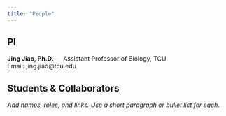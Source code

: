 ```yaml
---
title: "People"
---
```


## PI
**Jing Jiao, Ph.D.** — Assistant Professor of Biology, TCU  
Email: jing.jiao@tcu.edu

## Students & Collaborators
_Add names, roles, and links. Use a short paragraph or bullet list for each._
